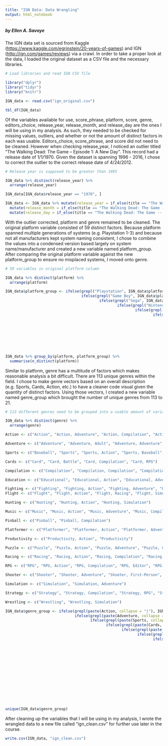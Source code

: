 ```yaml
---
title: "IGN Data: Data Wrangling"
output: html_notebook
---
```


##### by Ellen A. Savoye

The IGN data set is sourced from Kaggle (<https://www.kaggle.com/egrinstein/20-years-of-games>) and IGN (<http://ign.com/games/reviews>) via a crawl. In order to take a proper look at the data, I loaded the original dataset as a CSV file and the necessary libraries.

```r
# Load libraries and read IGN CSV file

library("dplyr")
library("tidyr")
library("knitr")

IGN_data <- read.csv("ign_original.csv")

tbl_df(IGN_data)

```

Of the variables available for use, score_phrase, platform, score, genre, editors_choice, release_year, release_month, and release_day are the ones I will be using in my analysis. As such, they needed to be checked for missing values, outliers, and whether or not the amount of distinct factors in each was usable. Editors_choice, score_phrase, and score did not need to be cleaned. However when checking release_year, I noticed an outlier titled "The Walking Dead: The Game -- Episode 1: A New Day". This record had a release date of 1/1/1970. Given the dataset is spanning 1996 - 2016, I chose to correct the outlier to the correct release date of 4/24/2012.

```r
# Release year is supposed to be greater than 1995

IGN_data %>% distinct(release_year) %>% 
  arrange(release_year)

IGN_data[IGN_data$release_year == "1970", ]

IGN_data <- IGN_data %>% mutate(release_year = if_else(title == "The Walking Dead: The Game -- Episode 1: A New Day", as.integer(2012), release_year)) %>% 
  mutate(release_month = if_else(title == "The Walking Dead: The Game -- Episode 1: A New Day", as.integer(4), release_month)) %>% 
  mutate(release_day = if_else(title == "The Walking Dead: The Game -- Episode 1: A New Day", as.integer(24), release_day))

```

With the outlier corrected, platform and genre remained to be cleaned. The original platform variable consisted of 59 distinct factors. Because platform spanned multiple generations of systems (e.g. Playstation 1-3) and because not all manufacturers kept system naming consistent, I chose to combine the values into a condensed version based largely on system name/manufacturer and created a new variable named platform_group. After comparing the original platform variable against the new platform_group to ensure no misplaced systems, I moved onto genre.

```r
# 59 variables in original platform column

IGN_data %>% distinct(platform) %>% 
  arrange(platform)

IGN_data$platform_group <- ifelse(grepl("Playstation", IGN_data$platform, ignore.case = TRUE), "Playstation", 
                                  ifelse(grepl("Game Boy", IGN_data$platform, ignore.case = TRUE), "Game Boy",
                                          ifelse(grepl("Sega", IGN_data$platform, ignore.case = TRUE) | grepl("Genesis", IGN_data$platform, ignore.case = TRUE) | grepl("Dreamcast", IGN_data$platform, ignore.case = TRUE) | grepl("Master System", IGN_data$platform, ignore.case = TRUE) | grepl("Saturn", IGN_data$platform, ignore.case = TRUE), "Sega",
                                                  ifelse(grepl("Nintendo", IGN_data$platform, ignore.case = TRUE) | grepl("NES", IGN_data$platform, ignore.case = TRUE) | grepl("Wii", IGN_data$platform, ignore.case = TRUE) | grepl("GameCube", IGN_data$platform, ignore.case = TRUE), "Nintendo",
                                                          ifelse(grepl("Xbox", IGN_data$platform, ignore.case = TRUE), "Xbox",
                                                                  ifelse(grepl("Iphone", IGN_data$platform, ignore.case = TRUE) | grepl("Ipod", IGN_data$platform, ignore.case = TRUE) | grepl("Ipad", IGN_data$platform, ignore.case = TRUE) | grepl("Macintosh", IGN_data$platform, ignore.case = TRUE), "Apple",
                                                                          ifelse(grepl("Atari", IGN_data$platform, ignore.case = TRUE) | grepl("Lynx", IGN_data$platform, ignore.case = TRUE), "Atari",
                                                                                  ifelse(grepl("Windows", IGN_data$platform, ignore.case = TRUE) | grepl("PC", IGN_data$platform, ignore.case = TRUE), "Windows",
                                                                                          ifelse(grepl("NeoGeo", IGN_data$platform, ignore.case = TRUE), "NeoGeo",
                                                                                                  ifelse(grepl("Ouya", IGN_data$platform, ignore.case = TRUE) | grepl("Android", IGN_data$platform, ignore.case = TRUE), "Android",
                                                                                                          ifelse(grepl("SteamOS", IGN_data$platform, ignore.case = TRUE) | grepl("Linux", IGN_data$platform, ignore.case = TRUE), "Linux",
                                                                                                                  ifelse(grepl("TurboGrafx", IGN_data$platform, ignore.case = TRUE), "TurboGrafx",
                                                                                                                          ifelse(grepl("WonderSwan", IGN_data$platform, ignore.case = TRUE), "WonderSwan", "Other")))))))))))))

IGN_data %>% group_by(platform, platform_group) %>% 
  summarise(n_distinct(platform))

```


Similar to platform, genre has a multitude of factors which makes reasonable analysis a bit difficult. There are 113 unique genres within the field. I chose to make genre vectors based on an overall description (e.g. Sports, Cards, Action, etc.) to have a cleaner code visual given the quantity of distinct factors. Using those vectors, I created a new variable named genre_group which brought the number of unique genres from 113 to 21. 

```r

# 113 different genres need to be grouped into a usable amount of variables 

IGN_data %>% distinct(genre) %>% 
  arrange(genre)

Action <- c("Action", "Action, Adventure", "Action, Compilation", "Action, Editor", "Action, Platformer", "Action, Puzzle", "Action, RPG", "Action, Simulation", "Action, Strategy")

Adventure <- c("Adventure", "Adventure, Adult", "Adventure, Adventure", "Adventure, Compilation", "Adventure, Episodic", "Adventure, Platformer", "Adventure, RPG")

Sports <- c("Baseball", "Sports", "Sports, Action", "Sports, Baseball", "Sports, Compilation", "Sports, Editor", "Sports, Fighting", "Sports, Golf", "Sports, Other", "Sports, Party", "Sports, Racing", "Sports, Simulation")

Cards <- c("Card", "Card, Battle", "Card, Compilation", "Card, RPG")

Compilation <- c("Compilation", "Compilation, Compilation", "Compilation, RPG")

Education <- c("Educational", "Educational, Action", "Educational, Adventure", "Educational, Card", "Educational, Productivity", "Educational, Puzzle", "Educational, Simulation", "Educational, Trivia")

Fighting <- c("Fighting", "Fighting, Action", "Fighting, Adventure", "Fighting, Compilation", "Fighting, RPG", "Fighting, Simulation")
Flight <- c("Flight", "Flight, Action", "Flight, Racing", "Flight, Simulation")

Hunting <- c("Hunting", "Hunting, Action", "Hunting, Simulation")

Music <- c("Music", "Music, Action", "Music, Adventure", "Music, Compilation", "Music, Editor", "Music, RPG")

Pinball <- c("Pinball", "Pinball, Compilation")

Platformer <- c("Platformer", "Platformer, Action", "Platformer, Adventure")

Productivity <- c("Productivity, Action", "Productivity")

Puzzle <- c("Puzzle", "Puzzle, Action", "Puzzle, Adventure", "Puzzle, Compilation", "Puzzle, Platformer", "Puzzle, RPG", "Puzzle, Word Game")

Racing <- c("Racing", "Racing, Action", "Racing, Compilation", "Racing, Editor", "Racing, Shooter", "Racing, Simulation")

RPG <- c("RPG", "RPG, Action", "RPG, Compilation", "RPG, Editor", "RPG, Simulation")

Shooter <- c("Shooter", "Shooter, Adventure", "Shooter, First-Person", "Shooter, Platformer", "Shooter, RPG")

Simulation <- c("Simulation", "Simulation, Adventure")

Strategy <- c("Strategy", "Strategy, Compilation", "Strategy, RPG", "Strategy, Simulation")

Wrestling <- c("Wrestling", "Wrestling, Simulation")

IGN_data$genre_group <- ifelse(grepl(paste(Action, collapse = "|"), IGN_data$genre, ignore.case = FALSE), "Action",
                               ifelse(grepl(paste(Adventure, collapse = "|"), IGN_data$genre, ignore.case = FALSE), "Adventure",
                                      ifelse(grepl(paste(Sports, collapse = "|"), IGN_data$genre, ignore.case = FALSE), "Sports",
                                             ifelse(grepl(paste(Cards, collapse = "|"), IGN_data$genre, ignore.case = FALSE), "Cards",
                                                    ifelse(grepl(paste(Compilation, collapse = "|"), IGN_data$genre, ignore.case = FALSE), "Compilation",
                                                           ifelse(grepl(paste(Education, collapse = "|"), IGN_data$genre, ignore.case = FALSE), "Education",
                                                                  ifelse(grepl(paste(Fighting, collapse = "|"), IGN_data$genre, ignore.case = FALSE), "Fighting",
                                                                         ifelse(grepl(paste(Flight, collapse = "|"), IGN_data$genre, ignore.case = FALSE), "Flight",
                                                                                ifelse(grepl(paste(Hunting, collapse = "|"), IGN_data$genre, ignore.case = FALSE), "Hunting",
                                                                                       ifelse(grepl(paste(Music, collapse = "|"), IGN_data$genre, ignore.case = FALSE), "Music",
                                                                                              ifelse(grepl(paste(Pinball, collapse = "|"), IGN_data$genre, ignore.case = FALSE), "Pinball",
                                                                                                     ifelse(grepl(paste(Platformer, collapse = "|"), IGN_data$genre, ignore.case = FALSE), "Platformer",
                                                                                                            ifelse(grepl(paste(Productivity, collapse = "|"), IGN_data$genre, ignore.case = FALSE), "Productivity",
                                                                                                                   ifelse(grepl(paste(Puzzle, collapse = "|"), IGN_data$genre, ignore.case = FALSE), "Puzzle",
                                                                                                                          ifelse(grepl(paste(Racing, collapse = "|"), IGN_data$genre, ignore.case = FALSE), "Racing",
                                                                                                                                 ifelse(grepl(paste(RPG, collapse = "|"), IGN_data$genre, ignore.case = FALSE), "RPG",
                                                                                                                                        ifelse(grepl(paste(Shooter, collapse = "|"), IGN_data$genre, ignore.case = FALSE), "Shooter",
                                                                                                                                               ifelse(grepl(paste(Simulation, collapse = "|"), IGN_data$genre, ignore.case = FALSE), "Simulation",
                                                                                                                                                      ifelse(grepl(paste(Strategy, collapse = "|"), IGN_data$genre, ignore.case = FALSE), "Strategy",
                                                                                                                                                             ifelse(grepl(paste(Wrestling, collapse = "|"), IGN_data$genre, ignore.case = FALSE), "Wrestling", "Other"))))))))))))))))))))
                                                  
unique(IGN_data$genre_group)
```

After cleaning up the variables that I will be using in my analysis, I wrote the wrangled data to a new file called "ign_clean.csv" for further use later in the course.

```r

write.csv(IGN_data, "ign_clean.csv")

```

















